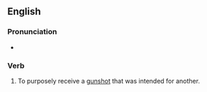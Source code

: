 ==English==

===Pronunciation===
* {{audio|En-au-take a bullet.ogg|Audio (AU)|lang=en}}

===Verb===
{{head|en|verb}}

# {{lb|en|idiomatic}} To purposely receive a [[gunshot]] that was intended for another.